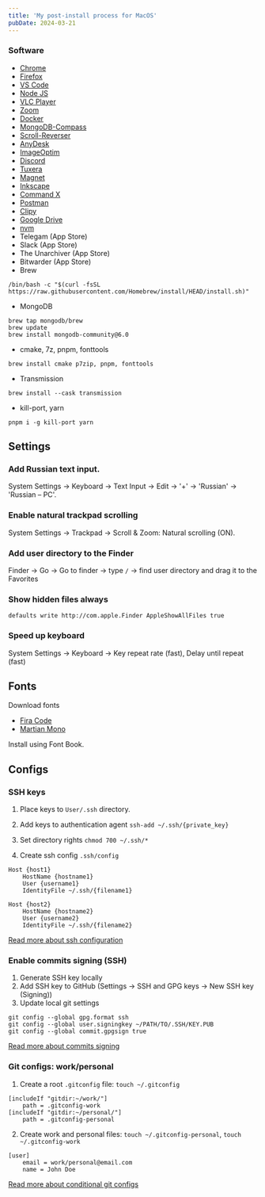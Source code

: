 ```yaml
---
title: 'My post-install process for MacOS'
pubDate: 2024-03-21
---
```


### Software

- [Chrome](https://www.google.com/chrome/)
- [Firefox](https://www.mozilla.org/en-US/firefox/new/)
- [VS Code](https://code.visualstudio.com/)
- [Node JS](https://nodejs.org/en/download/)
- [VLC Player](https://www.videolan.org/vlc/index.ru.html)
- [Zoom](https://zoom.us/download#client_4meeting)
- [Docker](https://docs.docker.com/desktop/install/mac-install/)
- [MongoDB-Compass](https://www.mongodb.com/try/download/compass)
- [Scroll-Reverser](https://github.com/pilotmoon/Scroll-Reverser)
- [AnyDesk](https://anydesk.com/)
- [ImageOptim](https://imageoptim.com/mac)
- [Discord](https://discord.com/)
- [Tuxera](https://ntfsformac.tuxera.com/)
- [Magnet](https://magnet.crowdcafe.com/)
- [Inkscape](https://inkscape.org/)
- [Command X](https://sindresorhus.com/command-x)
- [Postman](https://www.postman.com/downloads/)
- [Clipy](https://clipy-app.com/)
- [Google Drive](https://www.google.com/drive/download/)
- [nvm](https://github.com/nvm-sh/nvm)
- Telegam (App Store)
- Slack (App Store)
- The Unarchiver (App Store)
- Bitwarder (App Store)
- Brew

```
/bin/bash -c "$(curl -fsSL https://raw.githubusercontent.com/Homebrew/install/HEAD/install.sh)"
```

- MongoDB

```
brew tap mongodb/brew
brew update
brew install mongodb-community@6.0
```

- cmake, 7z, pnpm, fonttools

```
brew install cmake p7zip, pnpm, fonttools
```

- Transmission

```
brew install --cask transmission
```

- kill-port, yarn

```
pnpm i -g kill-port yarn
```

## Settings

### Add Russian text input.

System Settings -> Keyboard -> Text Input -> Edit -> '+' -> 'Russian' -> 'Russian – PC'.

### Enable natural trackpad scrolling

System Settings -> Trackpad -> Scroll & Zoom: Natural scrolling (ON).

### Add user directory to the Finder

Finder -> Go -> Go to finder -> type `/` -> find user directory and drag it to the Favorites

### Show hidden files always

```
defaults write http://com.apple.Finder AppleShowAllFiles true
```

### Speed up keyboard

System Settings -> Keyboard -> Key repeat rate (fast), Delay until repeat (fast)

## Fonts

Download fonts

- [Fira Code](https://github.com/tonsky/FiraCode)
- [Martian Mono](https://github.com/evilmartians/mono)

Install using Font Book.

## Configs

### SSH keys

1. Place keys to `User/.ssh` directory.

2. Add keys to authentication agent `ssh-add ~/.ssh/{private_key}`

3. Set directory rights `chmod 700 ~/.ssh/*`

4. Create ssh config `.ssh/config`

```
Host {host1}
    HostName {hostname1}
    User {username1}
    IdentityFile ~/.ssh/{filename1}

Host {host2}
    HostName {hostname2}
    User {username2}
    IdentityFile ~/.ssh/{filename2}
```

[Read more about ssh configuration](https://www.digitalocean.com/community/tutorials/how-to-configure-custom-connection-options-for-your-ssh-client)

### Enable commits signing (SSH)

1. Generate SSH key locally
2. Add SSH key to GitHub (Settings -> SSH and GPG keys -> New SSH key (Signing))
3. Update local git settings

```
git config --global gpg.format ssh
git config --global user.signingkey ~/PATH/TO/.SSH/KEY.PUB
git config --global commit.gpgsign true
```

[Read more about commits signing](https://docs.github.com/en/authentication/managing-commit-signature-verification/about-commit-signature-verification)

### Git configs: work/personal

1. Create a root `.gitconfig` file: `touch ~/.gitconfig`

```
[includeIf "gitdir:~/work/"]
    path = .gitconfig-work
[includeIf "gitdir:~/personal/"]
    path = .gitconfig-personal
```

2. Create work and personal files: `touch ~/.gitconfig-personal`, `touch ~/.gitconfig-work`

```
[user]
    email = work/personal@email.com
    name = John Doe
```

[Read more about conditional git configs](https://git-scm.com/docs/git-config#_includes)
